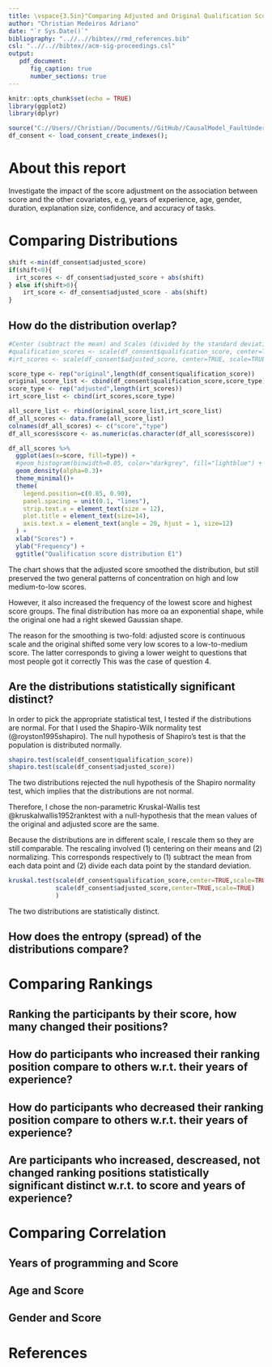 ```yaml
---
title: \vspace{3.5in}"Comparing Adjusted and Original Qualification Score - Experiment-1"
author: "Christian Medeiros Adriano"
date: "`r Sys.Date()`"
bibliography: "..//..//bibtex//rmd_references.bib"
csl: "..//..//bibtex//acm-sig-proceedings.csl"
output:
   pdf_document:
      fig_caption: true
      number_sections: true
---
```

\newpage
\tableofcontents 
\listoffigures
\listoftables
\newpage 

    
```r
knitr::opts_chunk$set(echo = TRUE)
library(ggplot2)
library(dplyr)

source("C://Users//Christian//Documents//GitHub//CausalModel_FaultUnderstanding//data_loaders//load_consent_create_indexes_E1.R")
df_consent <- load_consent_create_indexes();

```

# About this report

Investigate the impact of the score adjustment on the association between score and the other covariates, e.g, years of experience, age, gender, duration, explanation size, confidence, and accuracy of tasks.

# Comparing Distributions


``` r
shift <-min(df_consent$adjusted_score) 
if(shift<0){
  irt_scores <- df_consent$adjusted_score + abs(shift)
} else if(shift>0){
    irt_score <- df_consent$adjusted_score - abs(shift)
}
```

## How do the distribution overlap?

```r

#Center (subtract the mean) and Scales (divided by the standard deviation)
#qualification_scores <- scale(df_consent$qualification_score, center=TRUE, scale=TRUE)
#irt_scores <- scale(df_consent$adjusted_score, center=TRUE, scale=TRUE)

score_type <- rep("original",length(df_consent$qualification_score))
original_score_list <- cbind(df_consent$qualification_score,score_type)
score_type <- rep("adjusted",length(irt_scores))
irt_score_list <- cbind(irt_scores,score_type)

all_score_list <- rbind(original_score_list,irt_score_list)
df_all_scores <- data.frame(all_score_list)
colnames(df_all_scores) <- c("score","type")
df_all_scores$score <- as.numeric(as.character(df_all_scores$score))

df_all_scores %>%
  ggplot(aes(x=score, fill=type)) +
  #geom_histogram(binwidth=0.05, color="darkgrey", fill="lightblue") +
  geom_density(alpha=0.3)+
  theme_minimal()+
  theme(
    legend.position=c(0.85, 0.90),
    panel.spacing = unit(0.1, "lines"),
    strip.text.x = element_text(size = 12),
    plot.title = element_text(size=14),
    axis.text.x = element_text(angle = 20, hjust = 1, size=12)
  ) +
  xlab("Scores") +
  ylab("Frequency") +
  ggtitle("Qualification score distribution E1") 

```

The chart shows that the adjusted score smoothed the distribution,
but still preserved the two general patterns of concentration on 
high and low medium-to-low scores.

However, it also increased the frequency of the lowest score and
highest score groups. The final distribution has more oa an
exponential shape, while the original one had a right skewed Gaussian
shape.


The reason for the smoothing is two-fold: adjusted score is continuous scale and the original shifted some very low scores to a low-to-medium score. The latter
corresponds to giving a lower weight to questions that most people
got it correctly This was the case of question 4.

## Are the distributions statistically significant distinct?
In order to pick the appropriate statistical test, I tested if the distributions are normal. For that I used the Shapiro-Wilk normality test (@royston1995shapiro). The null hypothesis of Shapiro's test is that the population is distributed normally.


```r
shapiro.test(scale(df_consent$qualification_score))
shapiro.test(scale(df_consent$adjusted_score))
```
The two distributions rejected the null hypothesis of the Shapiro normality test, which implies that the distributions are not normal.

Therefore, I chose the non-parametric Kruskal-Wallis test @kruskalwallis1952ranktest with a null-hypothesis that the mean values of the original and adjusted score are the same.

Because the distributions are in different scale, I rescale them so they are still comparable. The rescaling involved (1) centering on their means and (2) normalizing. This corresponds respectively to (1) subtract the mean from each data point and (2) divide each data point by the standard deviation.


```r
kruskal.test(scale(df_consent$qualification_score,center=TRUE,scale=TRUE),
             scale(df_consent$adjusted_score,center=TRUE,scale=TRUE)
             )
```

The two distributions are statistically distinct. 

## How does the entropy (spread) of the distributions compare?


# Comparing Rankings
## Ranking the participants by their score, how many changed their positions? 

## How do participants who increased their ranking position compare to others w.r.t. their years of experience?

## How do participants who decreased their ranking position compare to others w.r.t. their years of experience?

## Are participants who increased, descreased, not changed ranking positions statistically significant distinct w.r.t. to score and years of experience?

# Comparing Correlation
## Years of programming and Score 
## Age and Score 
## Gender and Score

# References

